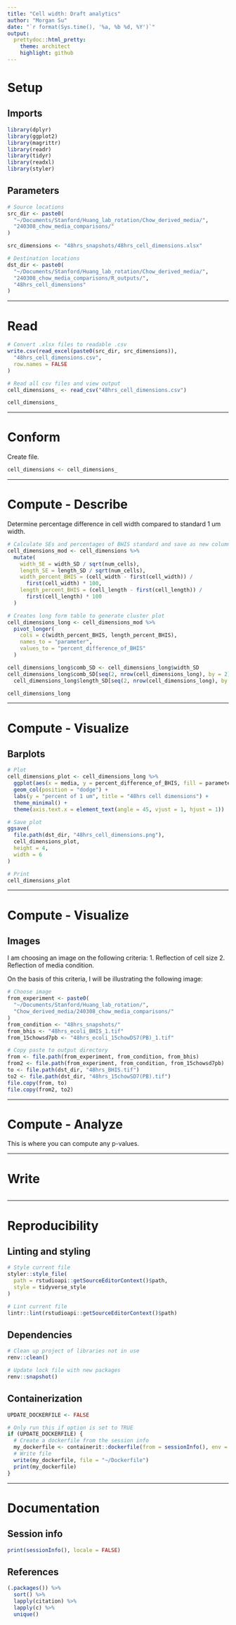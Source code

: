 ```yaml
---
title: "Cell width: Draft analytics"
author: "Morgan Su"
date: "`r format(Sys.time(), '%a, %b %d, %Y')`"
output:
  prettydoc::html_pretty:
    theme: architect
    highlight: github
---
```


# Setup

## Imports

```r
library(dplyr)
library(ggplot2)
library(magrittr)
library(readr)
library(tidyr)
library(readxl)
library(styler)
```

## Parameters

```r
# Source locations
src_dir <- paste0(
  "~/Documents/Stanford/Huang_lab_rotation/Chow_derived_media/",
  "240308_chow_media_comparisons/"
)

src_dimensions <- "48hrs_snapshots/48hrs_cell_dimensions.xlsx"

# Destination locations
dst_dir <- paste0(
  "~/Documents/Stanford/Huang_lab_rotation/Chow_derived_media/",
  "240308_chow_media_comparisons/R_outputs/",
  "48hrs_cell_dimensions"
)
```

------------------------------------------------------------------------

# Read

```r
# Convert .xlsx files to readable .csv
write.csv(read_excel(paste0(src_dir, src_dimensions)),
  "48hrs_cell_dimensions.csv",
  row.names = FALSE
)

# Read all csv files and view output
cell_dimensions_ <- read_csv("48hrs_cell_dimensions.csv")

cell_dimensions_
```

------------------------------------------------------------------------

# Conform

Create file.

```r
cell_dimensions <- cell_dimensions_
```

------------------------------------------------------------------------

# Compute - Describe

Determine percentage difference in cell width compared to standard 1 um width.

```r
# Calculate SEs and percentages of BHIS standard and save as new columns.
cell_dimensions_mod <- cell_dimensions %>%
  mutate(
    width_SE = width_SD / sqrt(num_cells),
    length_SE = length_SD / sqrt(num_cells),
    width_percent_BHIS = (cell_width - first(cell_width)) /
      first(cell_width) * 100,
    length_percent_BHIS = (cell_length - first(cell_length)) /
      first(cell_length) * 100
  )

# Creates long form table to generate cluster plot
cell_dimensions_long <- cell_dimensions_mod %>%
  pivot_longer(
    cols = c(width_percent_BHIS, length_percent_BHIS),
    names_to = "parameter",
    values_to = "percent_difference_of_BHIS"
  )

cell_dimensions_long$comb_SD <- cell_dimensions_long$width_SD
cell_dimensions_long$comb_SD[seq(2, nrow(cell_dimensions_long), by = 2)] <-
  cell_dimensions_long$length_SD[seq(2, nrow(cell_dimensions_long), by = 2)]

cell_dimensions_long
```

------------------------------------------------------------------------

# Compute - Visualize

## Barplots

```r
# Plot
cell_dimensions_plot <- cell_dimensions_long %>%
  ggplot(aes(x = media, y = percent_difference_of_BHIS, fill = parameter)) +
  geom_col(position = "dodge") +
  labs(y = "percent of 1 um", title = "48hrs cell dimensions") +
  theme_minimal() +
  theme(axis.text.x = element_text(angle = 45, vjust = 1, hjust = 1))

# Save plot
ggsave(
  file.path(dst_dir, "48hrs_cell_dimensions.png"),
  cell_dimensions_plot,
  height = 4,
  width = 6
)

# Print
cell_dimensions_plot
```

------------------------------------------------------------------------

# Compute - Visualize

## Images

I am choosing an image on the following criteria: 1. Reflection of cell size 2. Reflection of media condition.

On the basis of this criteria, I will be illustrating the following image:

```r
# Choose image
from_experiment <- paste0(
  "~/Documents/Stanford/Huang_lab_rotation/",
  "Chow_derived_media/240308_chow_media_comparisons/"
)
from_condition <- "48hrs_snapshots/"
from_bhis <- "48hrs_ecoli_BHIS_1.tif"
from_15chowsd7pb <- "48hrs_ecoli_15chowDS7(PB)_1.tif"

# Copy paste to output directory
from <- file.path(from_experiment, from_condition, from_bhis)
from2 <- file.path(from_experiment, from_condition, from_15chowsd7pb)
to <- file.path(dst_dir, "48hrs_BHIS.tif")
to2 <- file.path(dst_dir, "48hrs_15chowSD7(PB).tif")
file.copy(from, to)
file.copy(from2, to2)
```

------------------------------------------------------------------------

# Compute - Analyze

This is where you can compute any p-values.

------------------------------------------------------------------------

# Write

```r
```

------------------------------------------------------------------------

# Reproducibility

## Linting and styling

```r
# Style current file
styler::style_file(
  path = rstudioapi::getSourceEditorContext()$path,
  style = tidyverse_style
)

# Lint current file
lintr::lint(rstudioapi::getSourceEditorContext()$path)
```

## Dependencies

```r
# Clean up project of libraries not in use
renv::clean()

# Update lock file with new packages
renv::snapshot()
```

## Containerization

```r
UPDATE_DOCKERFILE <- FALSE

# Only run this if option is set to TRUE
if (UPDATE_DOCKERFILE) {
  # Create a dockerfile from the session info
  my_dockerfile <- containerit::dockerfile(from = sessionInfo(), env = ls())
  # Write file
  write(my_dockerfile, file = "~/Dockerfile")
  print(my_dockerfile)
}
```

------------------------------------------------------------------------

# Documentation

## Session info

```r
print(sessionInfo(), locale = FALSE)
```

## References

```r
(.packages()) %>%
  sort() %>%
  lapply(citation) %>%
  lapply(c) %>%
  unique()
```

